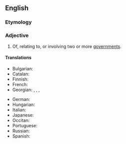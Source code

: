 ==English==

===Etymology===
{{prefix|en|inter|governmental}}

===Adjective===
{{en-adj|-}}

# Of, relating to, or involving two or more [[government]]s.

====Translations====
{{trans-top|of, relating to, or involving two or more governments}}
* Bulgarian: {{t|bg|междуправителствен}}
* Catalan: {{t|ca|intergovernamental}}
* Finnish: {{t|fi|hallitustenvälinen}}
* French: {{t+|fr|intergouvernemental}}
* Georgian: {{t|ka|მთავრობათაშორისი}}, {{t|ka|მთავრობათაშორისო}}, {{t|ka|მთავრობათშორისი}} {{qualifier|alternative form}}, {{t|ka|მთავრობათშორისო}} {{qualifier|alternative form}}
{{trans-mid}}
* German: {{t|de|zwischenstaatlich}}
* Hungarian: {{t|hu|kormányközi}}
* Italian: {{t+|it|intergovernativo}}
* Japanese: {{t|ja|政府間の|tr=seifu-kan no}}
* Occitan: {{t|oc|intergovernamental}}
* Portuguese: {{t|pt|intergovernamental}}
* Russian: {{t+|ru|межправительственный}}
* Spanish: {{t|es|intergubernamental}}
{{trans-bottom}}